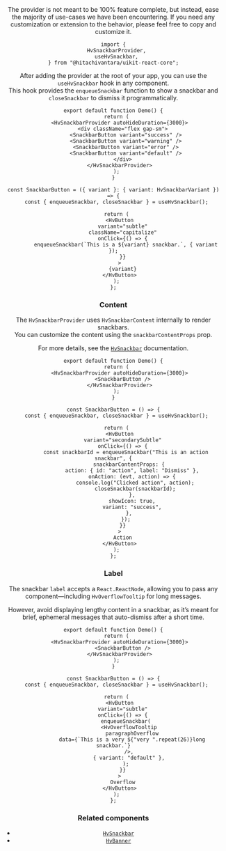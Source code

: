 

<Header params={{ name: "SnackbarProvider", classes }} />

<Callout type="info">
  The provider is not meant to be 100% feature complete, but instead, ease the
  majority of use-cases we have been encountering. If you need any customization
  or extension to the behavior, please feel free to copy and customize it.
</Callout>

```tsx
import {
  HvSnackbarProvider,
  useHvSnackbar,
} from "@hitachivantara/uikit-react-core";
```

After adding the provider at the root of your app, you can use the `useHvSnackbar` hook in any component.  
This hook provides the `enqueueSnackbar` function to show a snackbar and `closeSnackbar` to dismiss it programmatically.

```tsx live
export default function Demo() {
  return (
    <HvSnackbarProvider autoHideDuration={3000}>
      <div className="flex gap-sm">
        <SnackbarButton variant="success" />
        <SnackbarButton variant="warning" />
        <SnackbarButton variant="error" />
        <SnackbarButton variant="default" />
      </div>
    </HvSnackbarProvider>
  );
}

const SnackbarButton = ({ variant }: { variant: HvSnackbarVariant }) => {
  const { enqueueSnackbar, closeSnackbar } = useHvSnackbar();

  return (
    <HvButton
      variant="subtle"
      className="capitalize"
      onClick={() => {
        enqueueSnackbar(`This is a ${variant} snackbar.`, { variant });
      }}
    >
      {variant}
    </HvButton>
  );
};
```

### Content

The `HvSnackbarProvider` uses `HvSnackbarContent` internally to render snackbars.  
You can customize the content using the `snackbarContentProps` prop.

For more details, see the [`HvSnackbar`](/components/snackbar) documentation.

```tsx live
export default function Demo() {
  return (
    <HvSnackbarProvider autoHideDuration={3000}>
      <SnackbarButton />
    </HvSnackbarProvider>
  );
}

const SnackbarButton = () => {
  const { enqueueSnackbar, closeSnackbar } = useHvSnackbar();

  return (
    <HvButton
      variant="secondarySubtle"
      onClick={() => {
        const snackbarId = enqueueSnackbar("This is an action snackbar", {
          snackbarContentProps: {
            action: { id: "action", label: "Dismiss" },
            onAction: (evt, action) => {
              console.log("Clicked action", action);
              closeSnackbar(snackbarId);
            },
            showIcon: true,
            variant: "success",
          },
        });
      }}
    >
      Action
    </HvButton>
  );
};
```

### Label

The snackbar `label` accepts a `React.ReactNode`, allowing you to pass any component—including `HvOverflowTooltip` for long messages.

However, avoid displaying lengthy content in a snackbar, as it’s meant for brief, ephemeral messages that auto-dismiss after a short time.

```tsx live
export default function Demo() {
  return (
    <HvSnackbarProvider autoHideDuration={3000}>
      <SnackbarButton />
    </HvSnackbarProvider>
  );
}

const SnackbarButton = () => {
  const { enqueueSnackbar, closeSnackbar } = useHvSnackbar();

  return (
    <HvButton
      variant="subtle"
      onClick={() => {
        enqueueSnackbar(
          <HvOverflowTooltip
            paragraphOverflow
            data={`This is a very ${"very ".repeat(26)}long snackbar.`}
          />,
          { variant: "default" },
        );
      }}
    >
      Overflow
    </HvButton>
  );
};
```

### Related components

- [`HvSnackbar`](/components/snackbar)
- [`HvBanner`](/components/banner)

